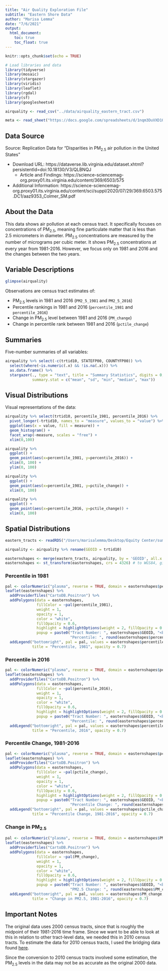 ```yaml
---
title: "Air Quality Exploration File"
subtitle: "Eastern Shore Data"
author: "Marisa Lemma"
date: "7/6/2021"
output: 
  html_document: 
    toc: true
    toc_float: true
---
```


```r
knitr::opts_chunk$set(echo = TRUE)

# Load libraries and data
library(tidyverse)
library(mosaic)
library(stargazer)
library(viridis)
library(leaflet)
library(rgdal)
library(sf)
library(googlesheets4)

airquality <- read_csv("../data/airquality_eastern_tract.csv")

meta <- read_sheet("https://docs.google.com/spreadsheets/d/1nqm3DuVXD1ObbVe_deacvT7uSLdBXfQJo3mkbqDwrVo/edit#gid=627666074", sheet="airquality", gs4_deauth())

```

## Data Source

Source: Replication Data for "Disparities in PM~2.5~ air pollution in the United States"

* Download URL: https://dataverse.lib.virginia.edu/dataset.xhtml?persistentId=doi:10.18130/V3/QLBNQJ
  + Article and Findings: https://science-sciencemag-org.proxy01.its.virginia.edu/content/369/6503/575
* Additional Information: https://science-sciencemag-org.proxy01.its.virginia.edu/content/sci/suppl/2020/07/29/369.6503.575.DC1/aaz9353_Colmer_SM.pdf


## About the Data

This data shows air pollution at each census tract. It specifically focuses on concentrations of PM~2.5~, meaning fine particulate matter that is less than 2.5 micrometers in diameter. PM~2.5~ concentrations are measured by the number of micrograms per cubic meter. It shows PM~2.5~ concentrations at every year from 1981-2016. However, we focus only on 1981 and 2016 and the changes between the two years.

## Variable Descriptions
```r
glimpse(airquality)
```

Observations are census tract estimates of:

* PM~2.5~ levels in 1981 and 2016 (`PM2_5_1981` and `PM2_5_2016`)
* Percentile rankings in 1981 and 2016 (`percentile_1981` and `percentile_2016`)
* Change in PM~2.5~ level between 1981 and 2016 (`PM_change`)
* Change in percentile rank between 1981 and 2016 (`pctile_change`)

## Summaries

Five-number summaries of all variables:
```r
airquality %>% select(-c(trtid10, STATEFP00, COUNTYFP00)) %>% 
  select(where(~is.numeric(.x) && !is.na(.x))) %>% 
  as.data.frame() %>% 
  stargazer(., type = "text", title = "Summary Statistics", digits = 0,
            summary.stat = c("mean", "sd", "min", "median", "max"))
```

## Visual Distributions

Visual representations of the data:

```r
airquality %>% select(trtid10, percentile_1981, percentile_2016) %>% 
  pivot_longer(-trtid10, names_to = "measure", values_to = "value") %>% 
  ggplot(aes(x = value, fill = measure)) + 
  geom_histogram() + 
  facet_wrap(~measure, scales = "free") +
  xlim(0,100)
```

```r
airquality %>% 
  ggplot() +
  geom_point(aes(x=percentile_1981, y=percentile_2016)) +
  xlim(0, 100) +
  ylim(0, 100)
```

```r
airquality %>% 
  ggplot() +
  geom_point(aes(x=percentile_1981, y=pctile_change)) +
  xlim(0, 100) 
```

```r
airquality %>% 
  ggplot() +
  geom_point(aes(x=percentile_2016, y=pctile_change)) +
  xlim(0, 100) 
```


## Spatial Distributions

```r
eastern_tracts <- readRDS("/Users/marisalemma/Desktop/Equity Center/summer-sandbox/eastern_shore_collection/data/eastshore_tracts.RDS")

airquality <- airquality %>% rename(GEOID = trtid10)

easternshapes <- merge(eastern_tracts, airquality, by = 'GEOID', all.x = T)
easternshapes <- st_transform(easternshapes, crs = 4326) # to WGS84, given error
```

### Percentile in 1981
```r
pal <- colorNumeric("plasma", reverse = TRUE, domain = easternshapes$percentile_1981)
leaflet(easternshapes) %>%
  addProviderTiles("CartoDB.Positron") %>%
  addPolygons(data = easternshapes,
              fillColor = ~pal(percentile_1981),
              weight = 1,
              opacity = 1,
              color = "white",
              fillOpacity = 0.6,
              highlight = highlightOptions(weight = 2, fillOpacity = 0.8, bringToFront = T),
              popup = paste0("Tract Number: ", easternshapes$GEOID, "<br>",
                             "Percentile: ", round(easternshapes$percentile_1981, 2))) %>%
  addLegend("bottomright", pal = pal, values = easternshapes$percentile_1981,
            title = "Percentile, 1981", opacity = 0.7)
```

### Percentile in 2016
```r
pal <- colorNumeric("plasma", reverse = TRUE, domain = easternshapes$percentile_2016)
leaflet(easternshapes) %>%
  addProviderTiles("CartoDB.Positron") %>%
  addPolygons(data = easternshapes,
              fillColor = ~pal(percentile_2016),
              weight = 1,
              opacity = 1,
              color = "white",
              fillOpacity = 0.6,
              highlight = highlightOptions(weight = 2, fillOpacity = 0.8, bringToFront = T),
              popup = paste0("Tract Number: ", easternshapes$GEOID, "<br>",
                             "Percentile: ", round(easternshapes$percentile_2016, 2))) %>%
  addLegend("bottomright", pal = pal, values = easternshapes$percentile_2016,
            title = "Percentile, 2016", opacity = 0.7)
```


### Percentile Change, 1981-2016
```r
pal <- colorNumeric("plasma", reverse = TRUE, domain = easternshapes$pctile_change)
leaflet(easternshapes) %>%
  addProviderTiles("CartoDB.Positron") %>%
  addPolygons(data = easternshapes,
              fillColor = ~pal(pctile_change),
              weight = 1,
              opacity = 1,
              color = "white",
              fillOpacity = 0.6,
              highlight = highlightOptions(weight = 2, fillOpacity = 0.8, bringToFront = T),
              popup = paste0("Tract Number: ", easternshapes$GEOID, "<br>",
                             "Percentile Change: ", round(easternshapes$pctile_change, 2))) %>%
  addLegend("bottomright", pal = pal, values = easternshapes$pctile_change,
            title = "Percentile Change, 1981-2016", opacity = 0.7)
```


### Change in PM~2.5~
```r
pal <- colorNumeric("plasma", reverse = TRUE, domain = easternshapes$PM_change)
leaflet(easternshapes) %>%
  addProviderTiles("CartoDB.Positron") %>%
  addPolygons(data = easternshapes,
              fillColor = ~pal(PM_change),
              weight = 1,
              opacity = 1,
              color = "white",
              fillOpacity = 0.6,
              highlight = highlightOptions(weight = 2, fillOpacity = 0.8, bringToFront = T),
              popup = paste0("Tract Number: ", easternshapes$GEOID, "<br>",
                             "PM2.5 Change: ", round(easternshapes$PM_change, 2))) %>%
  addLegend("bottomright", pal = pal, values = easternshapes$PM_change,
            title = "Change in PM2.5, 1981-2016", opacity = 0.7)
```


## Important Notes

The original data uses 2000 census tracts, since that is roughly the midpoint of their 1981-2016 time frame. Since we want to be able to look at this in relation to other tract-level data, we needed this in 2010 census tracts. To estimate the data for 2010 census tracts, I used the bridging data found [here](https://s4.ad.brown.edu/Projects/Diversity/Researcher/Bridging.htm).

Since the conversion to 2010 census tracts involved some estimation, the PM~2.5~ levels in the data may not be as accurate as the original 2000 data.